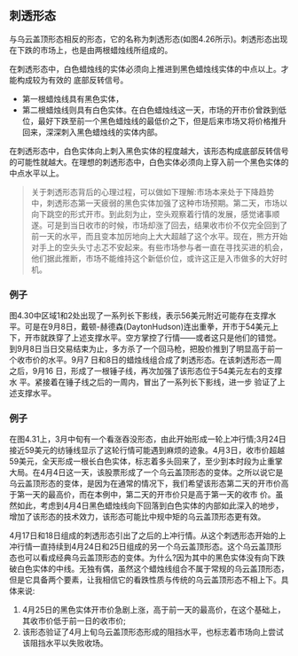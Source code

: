 
## 刺透形态
与乌云盖顶形态相反的形态，它的名称为刺透形态(如图4.26所示)。刺透形态出现在下跌的市场上，也是由两根蜡烛线所组成的。

在刺透形态中，白色蜡烛线的实体必须向上推进到黑色蜡烛线实体的中点以上。才能构成较为有效的 底部反转信号。
* 第一根蜡烛线具有黑色实体，
* 第二根蜡烛线则具有白色实体。在白色蜡烛线这一天，市场的开市价曾跌到低位，最好下跌至前一个黑色蜡烛线的最低价之下，但是后来市场又将价格推升回来，深深刺入黑色蜡烛线的实体内部。

在刺透形态中，白色实体向上刺入黑色实体的程度越大，该形态构成底部反转信号的可能性就越大。在理想的刺透形态中，白色实体必须向上穿入前一个黑色实体的中点水平以上。

>关于刺透形态背后的心理过程，可以做如下理解:市场本来处于下降趋势中，刺透形态第一天疲弱的黑色实体加强了这种市场预期。第二天，市场以向下跳空的形式开市。到此刻为止，空头观察着行情的发展，感觉诸事顺遂。可是到当日收市的时候，市场却涨了回去，结果收市价不仅完全回到了前一天的水平，而且变本加厉地向上大大超越了这个水平。现在，熊方开始对手上的空头头寸忐忑不安起来。有些市场参与者一直在寻找买进的机会，他们据此推断，市场不能维持这个新低价位，或许这正是入市做多的大好时机。

### 例子
图4.30中区域1和2处出现了一系列长下影线，表示56美元附近可能存在支撑水平。可是在9月8日，戴顿-赫德森(DaytonHudson)连出重拳，开市于54美元上下，开市就跌穿了上述支撑水平。空方掌控了行情——或者这只是他们的错觉。<br/>到9月8日当日交易结束为止，多方杀了一个回马枪，把股价推到了明显高于前一个收市价的水平。9月7 日和8日的蜡烛线组合成了刺透形态。在该刺透形态一周之后，9月16 日，形成了一根锤子线，再次加强了该形态位于54美元左右的支撑水 平。紧接着在锤子线之后的一周内，冒出了一系列长下影线，进一步 验证了上述支撑水平。 
<ImageRender alt='test1' width='auto' height='auto' path='/蜡烛图技术/09-刺透形态.png' />

### 例子
在图4.31上，3月中旬有一个看涨吞没形态，由此开始形成一轮上冲行情;3月24日接近59美元的纺锤线显示了这轮行情可能遇到麻烦的迹象。4月3日，收市价超越59美元，全天形成一根长白色实体，标志着多头回来了，至少到本时段为止重掌大局。在4月4日这一天，该股票形成了一个乌云盖顶形态的变体。之所以说它是乌云盖顶形态的变体，是因为在通常的情况下，我们希望该形态第二天的开市价高于第一天的最高价，而在本例中，第二天的开市价只是高于第一天的收市 价。虽然如此，考虑到4月4日黑色蜡烛线向下回落到白色实体的内部如此深入的地步，增加了该形态的技术效力，该形态可能比中规中矩的乌云盖顶形态更有效。
<ImageRender alt='test1' width='auto' height='auto' path='/蜡烛图技术/09-刺透形态2.png' />

4月17日和18日组成的刺透形态引出了之后的上冲行情。从这个刺透形态开始的上冲行情一直持续到4月24日和25日组成的另一个乌云盖顶形态。这个乌云盖顶形态也可以看成经典乌云盖顶形态的变体。为什么?因为其中的黑色实体没有向下跌破白色实体的中线。无独有偶，虽然这个蜡烛线组合不属于常规的乌云盖顶形态，但是它具备两个要素，让我相信它的看跌性质与传统的乌云盖顶形态不相上下。具体来说:
1. 4月25日的黑色实体开市价急剧上涨，高于前一天的最高价，在这个基础上，其收市价低于前一日的收市价;
2. 该形态验证了4月上旬乌云盖顶形态形成的阻挡水平，也标志着市场向上尝试该阻挡水平以失败收场。
